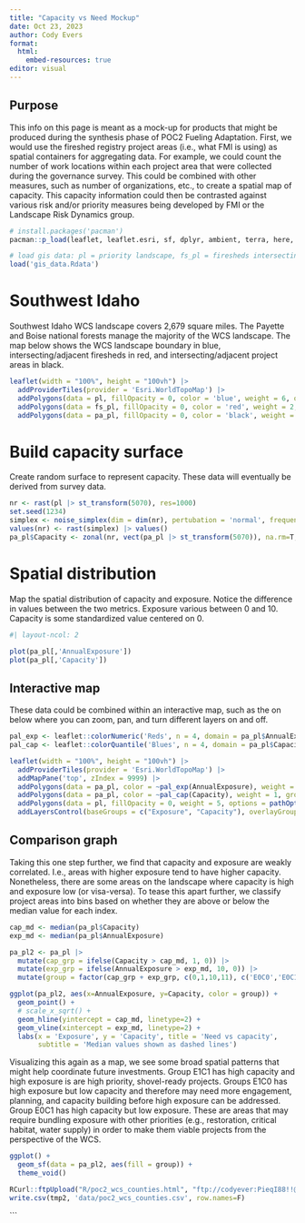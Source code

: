 ```yaml
---
title: "Capacity vs Need Mockup"
date: Oct 23, 2023
author: Cody Evers
format: 
  html:
    embed-resources: true
editor: visual
---
```


## Purpose

This info on this page is meant as a mock-up for products that might be produced during the synthesis phase of POC2 Fueling Adaptation. First, we would use the fireshed registry project areas (i.e., what FMI is using) as spatial containers for aggregating data. For example, we could count the number of work locations within each project area that were collected during the governance survey. This could be combined with other measures, such as number of organizations, etc., to create a spatial map of capacity. This capacity information could then be contrasted against various risk and/or priority measures being developed by FMI or the Landscape Risk Dynamics group.

```r
# install.packages('pacman')
pacman::p_load(leaflet, leaflet.esri, sf, dplyr, ambient, terra, here, ggplot2)

# load gis data: pl = priority landscape, fs_pl = firesheds intersecting priority landscape, pa_pl = project areas intersecting priority landscape
load('gis_data.Rdata')
```

# Southwest Idaho

Southwest Idaho WCS landscape covers 2,679 square miles. The Payette and Boise national forests manage the majority of the WCS landscape. The map below shows the WCS landscape boundary in blue, intersecting/adjacent firesheds in red, and intersecting/adjacent project areas in black.

```r
leaflet(width = "100%", height = "100vh") |>
  addProviderTiles(provider = 'Esri.WorldTopoMap') |>
  addPolygons(data = pl, fillOpacity = 0, color = 'blue', weight = 6, opacity = .5) |>
  addPolygons(data = fs_pl, fillOpacity = 0, color = 'red', weight = 2, opacity = .5) |>
  addPolygons(data = pa_pl, fillOpacity = 0, color = 'black', weight = .2, opacity = 1)
```

# Build capacity surface

Create random surface to represent capacity. These data will eventually be derived from survey data.

```r
nr <- rast(pl |> st_transform(5070), res=1000)
set.seed(1234)
simplex <- noise_simplex(dim = dim(nr), pertubation = 'normal', frequency = 0.01)
values(nr) <- rast(simplex) |> values()
pa_pl$Capacity <- zonal(nr, vect(pa_pl |> st_transform(5070)), na.rm=T, exact=T) |> pull(1)
```

# Spatial distribution

Map the spatial distribution of capacity and exposure. Notice the difference in values between the two metrics. Exposure various between 0 and 10. Capacity is some standardized value centered on 0.

```r
#| layout-ncol: 2

plot(pa_pl[,'AnnualExposure'])
plot(pa_pl[,'Capacity'])
```

## Interactive map

These data could be combined within an interactive map, such as the on below where you can zoom, pan, and turn different layers on and off.

```r
pal_exp <- leaflet::colorNumeric('Reds', n = 4, domain = pa_pl$AnnualExposure)
pal_cap <- leaflet::colorQuantile('Blues', n = 4, domain = pa_pl$Capacity)

leaflet(width = "100%", height = "100vh") |>
  addProviderTiles(provider = 'Esri.WorldTopoMap') |>
  addMapPane('top', zIndex = 9999) |>
  addPolygons(data = pa_pl, color = ~pal_exp(AnnualExposure), weight = 1, group = 'Exposure', fillOpacity = 0.5) |>
  addPolygons(data = pa_pl, color = ~pal_cap(Capacity), weight = 1, group = 'Capacity', fillOpacity = 0.5) |>
  addPolygons(data = pl, fillOpacity = 0, weight = 5, options = pathOptions(pane = "top"), group='WCS landscape') |>
  addLayersControl(baseGroups = c("Exposure", "Capacity"), overlayGroups = 'WCS landscape')
```

## Comparison graph

Taking this one step further, we find that capacity and exposure are weakly correlated. I.e., areas with higher exposure tend to have higher capacity. Nonetheless, there are some areas on the landscape where capacity is high and exposure low (or visa-versa). To tease this apart further, we classify project areas into bins based on whether they are above or below the median value for each index.

```r
cap_md <- median(pa_pl$Capacity)
exp_md <- median(pa_pl$AnnualExposure)

pa_pl2 <- pa_pl |> 
  mutate(cap_grp = ifelse(Capacity > cap_md, 1, 0)) |>
  mutate(exp_grp = ifelse(AnnualExposure > exp_md, 10, 0)) |>
  mutate(group = factor(cap_grp + exp_grp, c(0,1,10,11), c('E0C0','E0C1','E1C0','E1C1')))

ggplot(pa_pl2, aes(x=AnnualExposure, y=Capacity, color = group)) + 
  geom_point() + 
  # scale_x_sqrt() + 
  geom_hline(yintercept = cap_md, linetype=2) +
  geom_vline(xintercept = exp_md, linetype=2) +
  labs(x = 'Exposure', y = 'Capacity', title = 'Need vs capacity', 
       subtitle = 'Median values shown as dashed lines')
```

Visualizing this again as a map, we see some broad spatial patterns that might help coordinate future investments. Group E1C1 has high capacity and high exposure is are high priority, shovel-ready projects. Groups E1C0 has high exposure but low capacity and therefore may need more engagement, planning, and capacity building before high exposure can be addressed. Group E0C1 has high capacity but low exposure. These are areas that may require bundling exposure with other priorities (e.g., restoration, critical habitat, water supply) in order to make them viable projects from the perspective of the WCS.

```r
ggplot() +
  geom_sf(data = pa_pl2, aes(fill = group)) +
  theme_void()
```

```r
RCurl::ftpUpload("R/poc2_wcs_counties.html", "ftp://codyever:PieqI88!!@ftp.codyevers.a2hosted.com/public_html/notebooks/poc2_wcs_counties.html")
write.csv(tmp2, 'data/poc2_wcs_counties.csv', row.names=F)
```

\`\`\`
